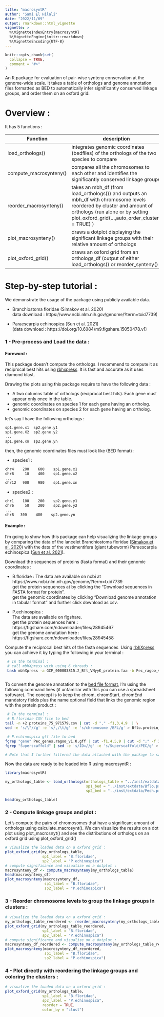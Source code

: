 ```yaml
---
title: "macrosyntR"
author: "Sami El Hilali"
date: "2022/11/09"
output: rmarkdown::html_vignette
vignette: >
  %\VignetteIndexEntry{macrosyntR}
  %\VignetteEngine{knitr::rmarkdown}
  %\VignetteEncoding{UTF-8}
---
```


```r
knitr::opts_chunk$set(
  collapse = TRUE,
  comment = "#>"
)
```


An R package for evaluation of pair-wise synteny conservation at the genome-wide scale. It takes a table of orthologs and genome annotation files formatted as BED to automatically infer significantly conserved linkage groups, and order them on an oxford grid.

# Overview :

It has 5 functions :   


|     Function          |         description                                                                                          | 
|-----------------------|--------------------------------------------------------------------------------------------------------------|
| load_orthologs()         | integrates genomic coordinates (bedfiles) of the orthologs of the two species to compare                     |
| compute_macrosynteny() | compares all the chromosomes to each other and identifies the significantly conserved linkage groups   |
| reorder_macrosynteny()     | takes an mbh_df (from load_orthologs()) and outputs an mbh_df with chromosome levels reordered by cluster and amount of orthologs (run alone or by setting plot_oxford_grid(...,auto_order_clusters = TRUE) )|
| plot_macrosynteny()      | draws a dotplot displaying the significant linkage groups with their relative amount of orthologs      |
| plot_oxford_grid()    | draws an oxford grid from an orthologs_df (output of either load_orthologs() or reorder_synteny()                  |    

# Step-by-step tutorial :

We demonstrate the usage of the package using publicly available data.   

* Branchiostoma floridae (Simakov et al. 2020)   
data download : https://www.ncbi.nlm.nih.gov/genome/?term=txid7739)   

* Paraescarpia echinospica (Sun et al. 2021)   
(data download : https://doi.org/10.6084/m9.figshare.15050478.v1)

### 1 - Pre-process and Load the data :

#### Foreword :

This package doesn't compute the orthologs. I recommend to compute it as reciprocal best hits using [rbhxpress](https://github.com/SamiLhll/rbhXpress). It is fast and accurate as it uses diamond blast.   

Drawing the plots using this package require to have the following data :   

* A two columns table of orthologs (reciprocal best hits). Each gene must appear only once in the table.   
* genomic coordinates on species 1 for each gene having an ortholog.   
* genomic coordinates on species 2 for each gene having an ortholog.   


let's say I have the following orthologs :  

```bash
sp1.gene.x1  sp2.gene.y1   
sp1.gene.X2  sp2.gene.y2   
...   
sp1.gene.xn  sp2.gene.yn   
```

then, the genomic coordinates files must look like (BED format) :   

* species1 :
```bash
chr4    200    600    sp1.gene.x1   
chr8     10    400    sp1.gene.x2   
...   
chr12   900    980    sp1.gene.xn   
```

* species2 :
```bash
chr1    100    200    sp2.gene.y1   
chr6     50    200    sp2.gene.y2   
...   
chr8   300    480    sp2.gene.yn   
```

#### Example :

I'm going to show how this package can help visualizing the linkage groups by comparing the data of the lancelet Branchiostoma floridae ([Simakov et al. 2020](https://doi.org/10.1038/s41559-020-1156-z)) with the data of the vestimentifera (giant tubeworm) Paraescarpia echinospica ([Sun et al. 2021](https://doi.org/10.1093/molbev/msab203)).      

Download the sequences of proteins (fasta format) and their genomic coordinates :    

 - B.floridae : 
 The data are available on ncbi at https://www.ncbi.nlm.nih.gov/genome/?term=txid7739   
 get the protein sequences at  by clicking the "Download sequences in FASTA format for protein".   
 get the genomic coordinates by clicking "Download genome annotation in tabular format" and further click download as csv.   
 
 - P.echinospica :   
 The data are available on figshare.   
 get the protein sequences here : https://figshare.com/ndownloader/files/28945467   
 get the genome annotation here : https://figshare.com/ndownloader/files/28945458   
 
 
 Compute the reciprocal best hits of the fasta sequences. Using [rbhXpress](https://github.com/SamiLhll/rbhXpress) you can achieve it by typing the following in your terminal :   
 
```bash
 # In the terminal :
 # call mbhXpress with using 6 threads :
 bash mbhXpress -a GCF_000003815.2_Bfl_VNyyK_protein.faa -b Pec_ragoo_v1.0.pep.fasta -o Bflo_vs_Pech.tab -t 6
 
```
 
To convert the genome annotation to the [bed file format](https://www.ensembl.org/info/website/upload/bed.html), I'm using the following command lines (if unfamiliar with this you can use a spreadsheet software). The concept is to keep the chrom, chromStart, chromEnd mandatory fields plus the name optional field that links the genomic region with the protein product :   
 
```bash
 # In the terminal :
 # B.floridae CSV file to bed
tail -n +2 proteins_75_971579.csv | cut -d "," -f1,3,4,9  | \
sed -e 's/\"//g' -e 's/,/\t/g' -e 's/chromosome /BFL/g' > Bflo.protein_products.bed

 # P.echinospica gff file to bed
fgrep "gene" Pec_genes.ragoo_v1.0.gff | cut -f1,4,5,9 | cut -d ";" -f 1 | \
fgrep "Superscaffold" | sed -e 's/ID=//g' -e 's/Superscaffold/PEC/g' > Pech.protein_products.bed

# Note that I further filtered the data attached with the package to save space by keeping only the coordinates of orthologous genes.

```

Now the data are ready to be loaded into R using macrosyntR :

```r
library(macrosyntR)
```

```r
my_orthologs_table <- load_orthologs(orthologs_table = "../inst/extdata/Bflo_vs_Pech.tab",
                                     sp1_bed = "../inst/extdata/Bflo.protein_products.bed",
                                     sp2_bed = "../inst/extdata/Pech.protein_products.bed")

head(my_orthologs_table)

```

### 2 - Compute linkage groups and plot :

Let's compute the pairs of chromosomes that have a significant amount of orthologs using calculate_macrosynt().
We can visualize the results on a dot plot using plot_macrosnyt() and see the distributions of orthologs on an oxford grid using plot_oxford_grid()

```r
# visualize the loaded data on a oxford grid :
plot_oxford_grid(my_orthologs_table,
                 sp1_label = "B.floridae",
                 sp2_label = "P.echinospica")
# compute significance and visualize on a dotplot :
macrosynteny_df <- compute_macrosynteny(my_orthologs_table)
head(macrosynteny_df)
plot_macrosynteny(macrosynteny_df,
                  sp1_label = "B.floridae",
                  sp2_label = "P.echinospica")

```

### 3 - Reorder chromosome levels to group the linkage groups in clusters :

```r
# visualize the loaded data on a oxford grid :
my_orthologs_table_reordered <- reorder_macrosynteny(my_orthologs_table)
plot_oxford_grid(my_orthologs_table_reordered,
                 sp1_label = "B.floridae",
                 sp2_label = "P.echinospica")
# compute significance and visualize on a dotplot :
macrosynteny_df_reordered <- compute_macrosynteny(my_orthologs_table_reordered)
plot_macrosynteny(macrosynteny_df_reordered,
                  sp1_label = "B.floridae",
                  sp2_label = "P.echinospica")

```

### 4 - Plot directly with reordering the linkage groups and coloring the clusters :

```r
# visualize the loaded data on a oxford grid :
plot_oxford_grid(my_orthologs_table,
                 sp1_label = "B.floridae",
                 sp2_label = "P.echinospica",
                 reorder = TRUE,
                 color_by = "clust")

```